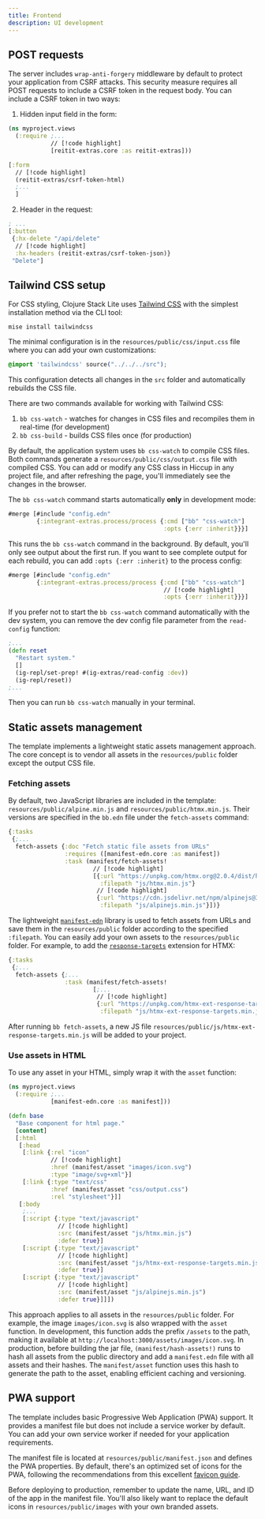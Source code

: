 ```yaml
---
title: Frontend
description: UI development
---
```


## POST requests

The server includes `wrap-anti-forgery` middleware by default to protect your application from CSRF attacks.
This security measure requires all POST requests to include a CSRF token in the request body.
You can include a CSRF token in two ways:

1. Hidden input field in the form:

```clojure title="src/myproject/views.clj"
(ns myproject.views
  (:require ;...
            // [!code highlight]
            [reitit-extras.core :as reitit-extras]))

[:form
  // [!code highlight]
  (reitit-extras/csrf-token-html)
  ;...
  ]
```

2. Header in the request:

```clojure title="src/myproject/views.clj"
; ...
[:button
 {:hx-delete "/api/delete"
  // [!code highlight]
  :hx-headers (reitit-extras/csrf-token-json)}
 "Delete"]
```


## Tailwind CSS setup

For CSS styling, Clojure Stack Lite uses [Tailwind CSS](https://tailwindcss.com/docs/installation) with the simplest installation method via the CLI tool:

```shell
mise install tailwindcss
```

The minimal configuration is in the `resources/public/css/input.css` file where you can add your own customizations:

```css title="resources/public/css/input.css"
@import 'tailwindcss' source("../../../src");
```

This configuration detects all changes in the `src` folder and automatically rebuilds the CSS file.

There are two commands available for working with Tailwind CSS:

1. `bb css-watch` - watches for changes in CSS files and recompiles them in real-time (for development)
2. `bb css-build` - builds CSS files once (for production)

By default, the application system uses `bb css-watch` to compile CSS files.
Both commands generate a `resources/public/css/output.css` file with compiled CSS.
You can add or modify any CSS class in Hiccup in any project file, and after refreshing the page, you'll immediately see the changes in the browser.

The `bb css-watch` command starts automatically **only** in development mode:

```clojure title="resources/config.dev.edn"
#merge [#include "config.edn"
        {:integrant-extras.process/process {:cmd ["bb" "css-watch"]
                                            :opts {:err :inherit}}}]
```

This runs the `bb css-watch` command in the background. By default, you'll only see output about the first run.
If you want to see complete output for each rebuild, you can add `:opts {:err :inherit}` to the process config:

```clojure title="resources/config.dev.edn"
#merge [#include "config.edn"
        {:integrant-extras.process/process {:cmd ["bb" "css-watch"]
                                            // [!code highlight]
                                            :opts {:err :inherit}}}]
```

If you prefer not to start the `bb css-watch` command automatically with the dev system, you can remove the dev config file parameter from the `read-config` function:

```clojure title="dev/user.clj"
;...
(defn reset
  "Restart system."
  []
  (ig-repl/set-prep! #(ig-extras/read-config :dev))
  (ig-repl/reset))
;...
```

Then you can run `bb css-watch` manually in your terminal.

## Static assets management

The template implements a lightweight static assets management approach. The core concept is to vendor all assets in the `resources/public` folder except the output CSS file.

### Fetching assets

By default, two JavaScript libraries are included in the template: `resources/public/alpine.min.js` and `resources/public/htmx.min.js`.
Their versions are specified in the `bb.edn` file under the `fetch-assets` command:

```clojure
{:tasks
 {;...
  fetch-assets {:doc "Fetch static file assets from URLs"
                :requires ([manifest-edn.core :as manifest])
                :task (manifest/fetch-assets!
                        // [!code highlight]
                        [{:url "https://unpkg.com/htmx.org@2.0.4/dist/htmx.min.js"
                          :filepath "js/htmx.min.js"}
                         // [!code highlight]
                         {:url "https://cdn.jsdelivr.net/npm/alpinejs@3.14.8/dist/cdn.min.js"
                          :filepath "js/alpinejs.min.js"}])}
```

The lightweight [`manifest-edn`](https://github.com/abogoyavlensky/manifest-edn) library is used to fetch assets from URLs and save them in the `resources/public` folder according to the specified `:filepath`.
You can easily add your own assets to the `resources/public` folder. For example, to add the [`response-targets`](https://htmx.org/extensions/response-targets/) extension for HTMX:

```clojure
{:tasks
 {;...
  fetch-assets {;...
                :task (manifest/fetch-assets!
                        [;...
                         // [!code highlight]
                         {:url "https://unpkg.com/htmx-ext-response-targets@2.0.2"
                          :filepath "js/htmx-ext-response-targets.min.js"}])}
```

After running `bb fetch-assets`, a new JS file `resources/public/js/htmx-ext-response-targets.min.js` will be added to your project.

### Use assets in HTML

To use any asset in your HTML, simply wrap it with the `asset` function:

```clojure title="src/myproject/views.clj"
(ns myproject.views
  (:require ;...
            [manifest-edn.core :as manifest]))

(defn base
  "Base component for html page."
  [content]
  [:html
   [:head
    [:link {:rel "icon"
            // [!code highlight]
            :href (manifest/asset "images/icon.svg")
            :type "image/svg+xml"}]
    [:link {:type "text/css"
            :href (manifest/asset "css/output.css")
            :rel "stylesheet"}]]
   [:body
    ;...
    [:script {:type "text/javascript"
              // [!code highlight]
              :src (manifest/asset "js/htmx.min.js")
              :defer true}]
    [:script {:type "text/javascript"
              // [!code highlight]
              :src (manifest/asset "js/htmx-ext-response-targets.min.js")
              :defer true}]
    [:script {:type "text/javascript"
              // [!code highlight]
              :src (manifest/asset "js/alpinejs.min.js")
              :defer true}]]])
```

This approach applies to all assets in the `resources/public` folder. For example, the image `images/icon.svg` is also wrapped with the `asset` function.
In development, this function adds the prefix `/assets` to the path, making it available at `http://localhost:3000/assets/images/icon.svg`.
In production, before building the jar file, `(manifest/hash-assets!)` runs to hash all assets from the public directory and add a `manifest.edn` file with all assets and their hashes.
The `manifest/asset` function uses this hash to generate the path to the asset, enabling efficient caching and versioning.

## PWA support

The template includes basic Progressive Web Application (PWA) support. It provides a manifest file but does not include a service worker by default. You can add your own service worker if needed for your application requirements.

The manifest file is located at `resources/public/manifest.json` and defines the PWA properties.
By default, there's an optimized set of icons for the PWA, following the recommendations from this excellent [favicon guide](https://evilmartians.com/chronicles/how-to-favicon-in-2021-six-files-that-fit-most-needs).

Before deploying to production, remember to update the name, URL, and ID of the app in the manifest file. You'll also likely want to replace the default icons in `resources/public/images` with your own branded assets.